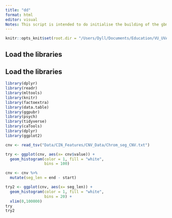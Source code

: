 ```yaml
---
title: "dd"
format: html 
editor: visual
Notes: This script is intended to do initialise the building of the gbm ml model using the input and ouput data.
---
```


```r
knitr::opts_knit$set(root.dir = "/Users/Dyll/Documents/Education/VU_UVA/Internship/Epigenetics/Janssen_Group-UMCUtrecht/Main_Project")
```

## Load the libraries

## Load the libraries

```r
library(dplyr)
library(readr)
library(mltools)
library(knitr)
library(factoextra)
library(data.table)
library(ggpubr)
library(psych)
library(tidyverse)
library(caTools)
library(dplyr)
library(ggplot2)
```


```r
cnv <- read_tsv("Data/CIN_Features/CNV_Data/Chrom_seg_CNV.txt")
```


```r
try <- ggplot(cnv, aes(x= cnv$value)) + 
  geom_histogram(color = 1, fill = "white",
                 bins = 100) 

cnv <- cnv %>% 
  mutate(seg_len = end - start)

try2 <- ggplot(cnv, aes(x= seg_len)) + 
  geom_histogram(color = 1, fill = "white",
                 bins = 20) +
  xlim(0,100000)
try
try2
```


